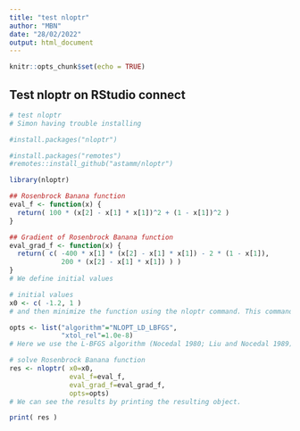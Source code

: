 ```yaml
---
title: "test nloptr"
author: "MBN"
date: "28/02/2022"
output: html_document
---
```


```r
knitr::opts_chunk$set(echo = TRUE)
```

## Test nloptr on RStudio connect


```r
# test nloptr
# Simon having trouble installing

#install.packages("nloptr")

#install.packages("remotes")
#remotes::install_github("astamm/nloptr")

library(nloptr)

## Rosenbrock Banana function
eval_f <- function(x) {   
  return( 100 * (x[2] - x[1] * x[1])^2 + (1 - x[1])^2 )
}

## Gradient of Rosenbrock Banana function
eval_grad_f <- function(x) { 
  return( c( -400 * x[1] * (x[2] - x[1] * x[1]) - 2 * (1 - x[1]),
             200 * (x[2] - x[1] * x[1]) ) )
}
# We define initial values

# initial values
x0 <- c( -1.2, 1 )
# and then minimize the function using the nloptr command. This command runs some checks on the supplied inputs and returns an object with the exit code of the solver, the optimal value of the objective function and the solution. Before we can minimize the function we need to specify which algorithm we want to use

opts <- list("algorithm"="NLOPT_LD_LBFGS",
             "xtol_rel"=1.0e-8)
# Here we use the L-BFGS algorithm (Nocedal 1980; Liu and Nocedal 1989). The characters LD in the algorithm show that this algorithm looks for local minima (L) using a derivative-based (D) algorithm. Other algorithms look for global (G) minima, or they don’t need derivatives (N). We also specified the termination criterium in terms of the relative x-tolerance. Other termination criteria are available (see Appendix \ref{sec:descoptions} for a full list of options). We then solve the minimization problem using

# solve Rosenbrock Banana function
res <- nloptr( x0=x0, 
               eval_f=eval_f, 
               eval_grad_f=eval_grad_f,
               opts=opts)
# We can see the results by printing the resulting object.

print( res )

```

